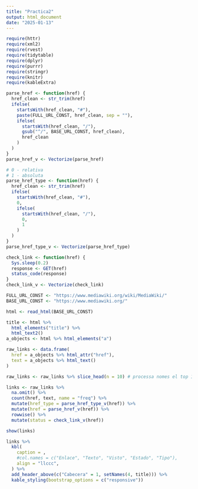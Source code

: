 ---
title: "Practica2"
output: html_document
date: "2025-01-13"
---

```{r setup, include=FALSE}
require(httr)
require(xml2)
require(rvest)
require(tidytable)
require(dplyr)
require(purrr)
require(stringr)
require(knitr)
require(kableExtra)
```

```{r functions, include=FALSE}
parse_href <- function(href) {
  href_clean <- str_trim(href)
  ifelse(
    startsWith(href_clean, "#"),
    paste(FULL_URL_CONST, href_clean, sep = ""),
    ifelse(
      startsWith(href_clean, "/"),
      gsub("^/", BASE_URL_CONST, href_clean),
      href_clean
    )
  )
}
parse_href_v <- Vectorize(parse_href)

# 0 - relativa
# 1 - absoluta
parse_href_type <- function(href) {
  href_clean <- str_trim(href)
  ifelse(
    startsWith(href_clean, "#"),
    0,
    ifelse(
      startsWith(href_clean, "/"),
      0,
      1
    )
  )
}
parse_href_type_v <- Vectorize(parse_href_type)

check_link <- function(href) {
  Sys.sleep(0.2)
  response <- GET(href)
  status_code(response)
}
check_link_v <- Vectorize(check_link)
```

```{r globals, include=FALSE}
FULL_URL_CONST <- "https://www.mediawiki.org/wiki/MediaWiki/"
BASE_URL_CONST <- "https://www.mediawiki.org/"
```

```{r read_and_process_raw_data, include=FALSE}
html <- read_html(BASE_URL_CONST)

title <- html %>%
  html_elements("title") %>%
  html_text2()
a_objects <- html %>% html_elements("a")

raw_links <- data.frame(
  href = a_objects %>% html_attr("href"),
  text = a_objects %>% html_text()
)

raw_links <- raw_links %>% slice_head(n = 10) # processa nomes el top 10
```

```{r transform_data}
links <- raw_links %>%
  na.omit() %>%
  count(href, text, name = "freq") %>%
  mutate(href_type = parse_href_type_v(href)) %>%
  mutate(href = parse_href_v(href)) %>%
  rowwise() %>%
  mutate(status = check_link_v(href))

show(links)
```

```{r display_data}
links %>%
  kbl(
    caption = ,
    #col.names = c("Enlace", "Texto", "Visto", "Estado", "Tipo"),
    align = "llccc",
  ) %>%
  add_header_above(c("Cabecera" = 1, setNames(4, title))) %>%
  kable_styling(bootstrap_options = c("responsive"))
```
